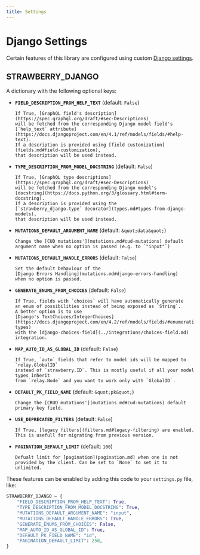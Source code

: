 ```yaml
---
title: Settings
---
```


# Django Settings

Certain features of this library are configured using custom
[Django settings](https://docs.djangoproject.com/en/4.2/topics/settings/).

## STRAWBERRY_DJANGO

A dictionary with the following optional keys:

- **`FIELD_DESCRIPTION_FROM_HELP_TEXT`** (default: `False`)

  ```
  If True, [GraphQL field's description](https://spec.graphql.org/draft/#sec-Descriptions)
  will be fetched from the corresponding Django model field's
  [`help_text` attribute](https://docs.djangoproject.com/en/4.1/ref/models/fields/#help-text).
  If a description is provided using [field customization](fields.md#field-customization),
  that description will be used instead.
  ```

- **`TYPE_DESCRIPTION_FROM_MODEL_DOCSTRING`** (default: `False`)

  ```
  If True, [GraphQL type descriptions](https://spec.graphql.org/draft/#sec-Descriptions)
  will be fetched from the corresponding Django model's
  [docstring](https://docs.python.org/3/glossary.html#term-docstring).
  If a description is provided using the
  [`strawberry_django.type` decorator](types.md#types-from-django-models),
  that description will be used instead.
  ```

- **`MUTATIONS_DEFAULT_ARGUMENT_NAME`** (default: `&quot;data&quot;`)

  ```
  Change the [CUD mutations'](mutations.md#cud-mutations) default
  argument name when no option is passed (e.g. to `"input"`)
  ```

- **`MUTATIONS_DEFAULT_HANDLE_ERRORS`** (default: `False`)

  ```
  Set the default behaviour of the
  [Django Errors Handling](mutations.md#django-errors-handling)
  when no option is passed.
  ```

- **`GENERATE_ENUMS_FROM_CHOICES`** (default: `False`)

  ```
  If True, fields with `choices` will have automatically generate
  an enum of possibilities instead of being exposed as `String`.
  A better option is to use
  [Django's TextChoices/IntegerChoices](https://docs.djangoproject.com/en/4.2/ref/models/fields/#enumeration-types)
  with the [django-choices-field](../integrations/choices-field.md) integration.
  ```

- **`MAP_AUTO_ID_AS_GLOBAL_ID`** (default: `False`)

  ```
  If True, `auto` fields that refer to model ids will be mapped to `relay.GlobalID`
  instead of `strawberry.ID`. This is mostly useful if all your model types inherit
  from `relay.Node` and you want to work only with `GlobalID`.
  ```

- **`DEFAULT_PK_FIELD_NAME`** (default: `&quot;pk&quot;`)

  ```
  Change the [CRUD mutations'](mutations.md#cud-mutations) default
  primary key field.
  ```

- **`USE_DEPRECATED_FILTERS`** (default: `False`)

  ```
  If True, [legacy filters](filters.md#legacy-filtering) are enabled. This is usefull for migrating from previous version.
  ```

- **`PAGINATION_DEFAULT_LIMIT`** (default: `100`)

  ```
  Defualt limit for [pagination](pagination.md) when one is not provided by the client. Can be set to `None` to set it to unlimited.
  ```

These features can be enabled by adding this code to your `settings.py` file, like:

```python title="settings.py"
STRAWBERRY_DJANGO = {
    "FIELD_DESCRIPTION_FROM_HELP_TEXT": True,
    "TYPE_DESCRIPTION_FROM_MODEL_DOCSTRING": True,
    "MUTATIONS_DEFAULT_ARGUMENT_NAME": "input",
    "MUTATIONS_DEFAULT_HANDLE_ERRORS": True,
    "GENERATE_ENUMS_FROM_CHOICES": False,
    "MAP_AUTO_ID_AS_GLOBAL_ID": True,
    "DEFAULT_PK_FIELD_NAME": "id",
    "PAGINATION_DEFAULT_LIMIT": 250,
}
```